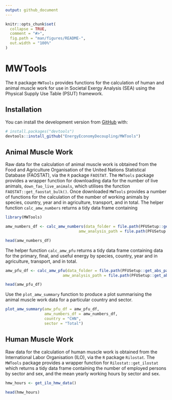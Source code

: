 ```yaml
---
output: github_document
---
```


<!-- README.md is generated from README.Rmd. Please edit that file -->

```r
knitr::opts_chunk$set(
  collapse = TRUE,
  comment = "#>",
  fig.path = "man/figures/README-",
  out.width = "100%"
)
```

# MWTools

<!-- badges: start -->

<!-- badges: end -->

The `R` package `MWTools` provides functions for the calculation of human and animal muscle work for use in Societal Exergy Analysis (SEA) using the Physical Supply Use Table (PSUT) framework.

## Installation

You can install the development version from [GitHub](https://github.com/) with:

``` r
# install.packages("devtools")
devtools::install_github("EnergyEconomyDecoupling/MWTools")
```

## Animal Muscle Work

Raw data for the calculation of animal muscle work is obtained from the Food and Agriculture Organisation of the United Nations Statistical Database (FAOSTAT), via the `R` package `FAOSTAT`. The `MWTools` package provides a wrapper function for downloading data for the number of live animals, `down_fao_live_animals`, which utilises the function `FAOSTAT::get_faostat_bulk()`. Once downloaded `MWTools` provides a number of functions for the calculation of the number of working animals by species, country, year and in agriculture, transport, and in total. The helper function `calc_amw_numbers` returns a tidy data frame containing

```r
library(MWTools)

amw_numbers_df <- calc_amw_numbers(data_folder = file.path(PFUSetup::get_abs_paths()$project_path, "Data", "FAO Data"),
                                amw_analysis_path = file.path(PFUSetup::get_abs_paths()$project_path, "Muscle work\\amw_master_data.xlsx"))

head(amw_numbers_df)

```

The helper function `calc_amw_pfu` returns a tidy data frame containing data for the primary, final, and useful energy by species, country, year and in agriculture, transport, and in total.

```r
amw_pfu_df <- calc_amw_pfu(data_folder = file.path(PFUSetup::get_abs_paths()$project_path, "Data", "FAO Data"),
                         amw_analysis_path = file.path(PFUSetup::get_abs_paths()$project_path, "Muscle work\\amw_master_data.xlsx"))

head(amw_pfu_df)

```

Use the `plot_amw_summary` function to produce a plot summarising the animal muscle work data for a particular country and sector.

```r

plot_amw_summary(amw_pfu_df = amw_pfu_df,
                 amw_numbers_df = amw_numbers_df,
                 country = "CHN",
                 sector = "Total")

```

## Human Muscle Work

Raw data for the calculation of human muscle work is obtained from the International Labor Organisation (ILO), via the `R` package `Rilostat`. The `MWTools` package provides a wrapper function for `Rilostat::get_ilostat` which returns a tidy data frame containing the number of employed persons by sector and sex, and the mean yearly working hours by sector and sex.

```r

hmw_hours <- get_ilo_hmw_data()

head(hmw_hours)

```
